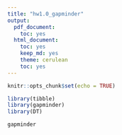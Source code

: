 ```yaml
---
title: "hw1.0_gapminder"
output:
  pdf_document:
    toc: yes
  html_document:
    toc: yes
    keep_md: yes
    theme: cerulean
    toc: yes
---
```


```r
knitr::opts_chunk$set(echo = TRUE)
```

```r
library(tibble)
library(gapminder)
library(DT)
```

```r
gapminder
```

